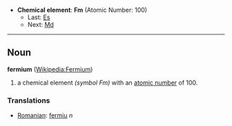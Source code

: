 *'''Chemical element''': '''Fm''' (Atomic Number: 100)
**Last: [[Einsteinium|Es]]
**Next: [[Mendelevium|Md]]
----
== Noun ==
'''fermium''' ([[en:Fermium|Wikipedia:Fermium]])

# a chemical element ''(symbol Fm)'' with an [[atomic number]] of 100.

===Translations===
*[[Romanian]]: [[fermiu]] ''n''